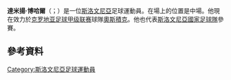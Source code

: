 {{blpunsourced|time=2015-06-01T15:18:21+00:00}}
{{expand|time=2015-06-01T15:18:21+00:00}}

{{Infobox football biography
| name = Damjan Bohar
| fullname = Damjan Bohar
| image = SM-Maribor (4) (cropped.jpg
| caption = Bohar with [[NK_Maribor|Maribor]] in November 2017
| birth_date  = {{Birth date and age|1991|10|18|df=y}}
| birth_place = [[斯洛文尼亞|斯洛文尼亞]][[穆爾斯卡索博塔|穆爾斯卡索博塔]]<ref name="nft">{{cite web |title=Damjan Bohar |url=https://www.national-football-teams.com/player/57744/Damjan_Bohar.html |website=national-football-teams.com |accessdate=23 September 2020 |language=en |archive-date=2020-10-23 |archive-url=https://web.archive.org/web/20201023115956/https://www.national-football-teams.com/player/57744/Damjan_Bohar.html |dead-url=no }}</ref>
| height = {{convert|1.72|m|0|abbr=on}}<ref name="nft"/>
| position = 中場
| currentclub = [[奥西耶克足球俱乐部|奧斯積克]]
| clubnumber = 39
| youthyears1 =
| youthyears2 = {{0|0000}}–2010
| youthclubs1 = Križevci<ref>{{cite web |title=FOTO: Damjan Bohar pomagal odpihniti 50. svečko NK Križevcev |url=https://www.pomurec.com/vsebina/20949/FOTO__Damjan_Bohar_pomagal_odpihniti_50__svecko_NK_Krizevcev |website=pomurec.com |accessdate=23 September 2020 |language=sl |date=25 December 2013 |archive-date=2020-10-09 |archive-url=https://web.archive.org/web/20201009041314/https://www.pomurec.com/vsebina/20949/FOTO__Damjan_Bohar_pomagal_odpihniti_50__svecko_NK_Krizevcev |dead-url=no }}</ref>
| youthclubs2 = Mura 05
| years1 = 2008–2013 | clubs1 = Mura 05 | caps1 = 122 | goals1 = 27
| years2 = 2013–2018 | clubs2 = [[馬里博爾足球俱樂部|馬里博爾]] | caps2 = 130 | goals2 = 21
| years3 = 2018–2020 | clubs3 = [[盧賓扎格列比足球俱樂部|路賓]]     | caps3 = 75  | goals3 = 26
| years4 = 2020–     | clubs4 = [[奥西耶克足球俱乐部|奧斯積克]]   | caps4 = 21  | goals4 = 6
| nationalyears1 = 2007–2008
| nationalteam1 = 斯洛文尼亞U17
| nationalcaps1 =
| nationalgoals1 =
| nationalyears2 = 2012
| nationalteam2 = [[斯洛文尼亞21歲以下國家足球隊|斯洛文尼亞U21]]
| nationalcaps2 = 1
| nationalgoals2 = 0
| nationalyears3 = 2014–
| nationalteam3 = [[斯洛文尼亞國家足球隊|斯洛文尼亞]]
| nationalcaps3 = 15
| nationalgoals3 = 1
| pcupdate = 20 March 2021
| ntupdate = 16:18, 30 March 2021 (UTC).
}}

'''達米揚·博哈爾'''（{{lang-sl|Damjan Bohar}}；{{bd|1991年|10月18日}}）是一位[[斯洛文尼亞|斯洛文尼亞]]足球運動員。在場上的位置是中場。他現在效力於[[克罗地亚足球甲级联赛|克罗地亚足球甲级联赛]]球隊[[奥西耶克足球俱乐部|奧斯積克]]。他也代表[[斯洛文尼亞國家足球隊|斯洛文尼亞國家足球隊]]參賽。

==參考資料==
{{Reflist}}

{{DEFAULTSORT: Bohar, Damjan}}
[[Category:斯洛文尼亞足球運動員|Category:斯洛文尼亞足球運動員]]